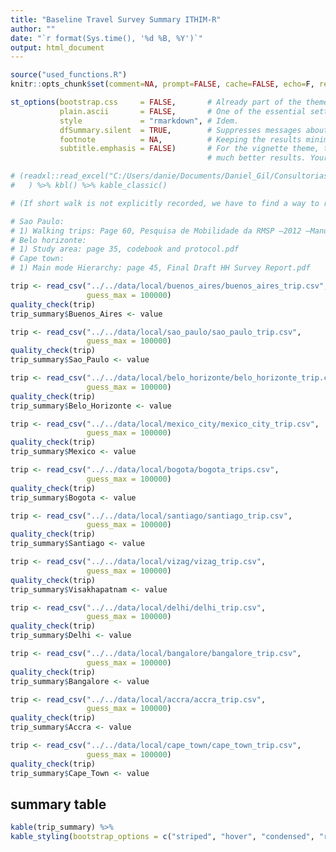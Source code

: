 ```yaml
---
title: "Baseline Travel Survey Summary ITHIM-R"
author: ""
date: "`r format(Sys.time(), '%d %B, %Y')`"
output: html_document
---
```



```r
source("used_functions.R")
knitr::opts_chunk$set(comment=NA, prompt=FALSE, cache=FALSE, echo=F, results='asis')
```

```r

st_options(bootstrap.css     = FALSE,       # Already part of the theme so no need for it
           plain.ascii       = FALSE,       # One of the essential settings
           style             = "rmarkdown", # Idem.
           dfSummary.silent  = TRUE,        # Suppresses messages about temporary files
           footnote          = NA,          # Keeping the results minimalistic
           subtitle.emphasis = FALSE)       # For the vignette theme, this gives
                                            # much better results. Your mileage may vary

```

```r
# (readxl::read_excel("C:/Users/danie/Documents/Daniel_Gil/Consultorias/2020/WorldBank/ITHIM-R/code/producing_trips_rd/Travel_survey_details.xlsx")
#   ) %>% kbl() %>% kable_classic()

# (If short walk is not explicitly recorded, we have to find a way to remove; if they are missing, what should we do?)

# Sao Paulo:
# 1) Walking trips: Page 60, Pesquisa de Mobilidade da RMSP –2012 –Manual da Pesquisa Domiciliar
# Belo horizonte:
# 1) Study area: page 35, codebook and protocol.pdf
# Cape town:
# 1) Main mode Hierarchy: page 45, Final Draft HH Survey Report.pdf
```

```r
trip <- read_csv("../../data/local/buenos_aires/buenos_aires_trip.csv",
                 guess_max = 100000)
quality_check(trip)
trip_summary$Buenos_Aires <- value

trip <- read_csv("../../data/local/sao_paulo/sao_paulo_trip.csv",
                 guess_max = 100000)
quality_check(trip)
trip_summary$Sao_Paulo <- value

trip <- read_csv("../../data/local/belo_horizonte/belo_horizonte_trip.csv",
                 guess_max = 100000)
quality_check(trip)
trip_summary$Belo_Horizonte <- value

trip <- read_csv("../../data/local/mexico_city/mexico_city_trip.csv",
                 guess_max = 100000)
quality_check(trip)
trip_summary$Mexico <- value

trip <- read_csv("../../data/local/bogota/bogota_trips.csv",
                 guess_max = 100000)
quality_check(trip)
trip_summary$Bogota <- value

trip <- read_csv("../../data/local/santiago/santiago_trip.csv",
                 guess_max = 100000)
quality_check(trip)
trip_summary$Santiago <- value

trip <- read_csv("../../data/local/vizag/vizag_trip.csv",
                 guess_max = 100000)
quality_check(trip)
trip_summary$Visakhapatnam <- value

trip <- read_csv("../../data/local/delhi/delhi_trip.csv",
                 guess_max = 100000)
quality_check(trip)
trip_summary$Delhi <- value

trip <- read_csv("../../data/local/bangalore/bangalore_trip.csv",
                 guess_max = 100000)
quality_check(trip)
trip_summary$Bangalore <- value

trip <- read_csv("../../data/local/accra/accra_trip.csv",
                 guess_max = 100000)
quality_check(trip)
trip_summary$Accra <- value

trip <- read_csv("../../data/local/cape_town/cape_town_trip.csv",
                 guess_max = 100000)
quality_check(trip)
trip_summary$Cape_Town <- value
```

## summary table
```r
kable(trip_summary) %>%
kable_styling(bootstrap_options = c("striped", "hover", "condensed", "responsive"), font_size = 14, fixed_thead = T)
  
```


